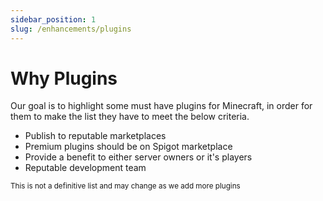```yaml
---
sidebar_position: 1
slug: /enhancements/plugins
---
```


# Why Plugins

Our goal is to highlight some must have plugins for Minecraft, in order for them to make the list they have to meet the below criteria.

- Publish to reputable marketplaces
- Premium plugins should be on Spigot marketplace
- Provide a benefit to either server owners or it's players
- Reputable development team

<small>This is not a definitive list and may change as we add more plugins</small>